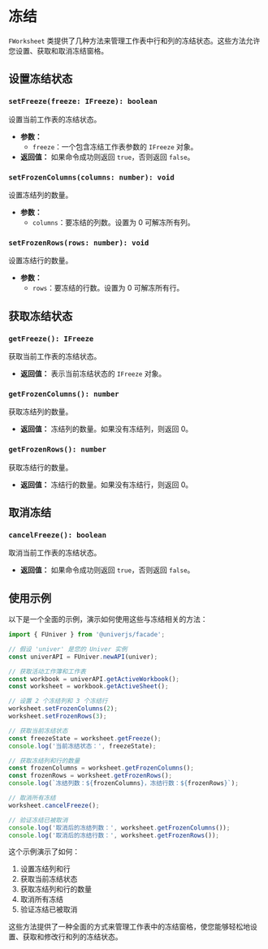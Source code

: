 
# 冻结

`FWorksheet` 类提供了几种方法来管理工作表中行和列的冻结状态。这些方法允许您设置、获取和取消冻结窗格。<VersionBadge version="0.3.0+" />

## 设置冻结状态

### `setFreeze(freeze: IFreeze): boolean`

设置当前工作表的冻结状态。

- **参数：**
  - `freeze`：一个包含冻结工作表参数的 `IFreeze` 对象。
- **返回值：** 如果命令成功则返回 `true`，否则返回 `false`。

### `setFrozenColumns(columns: number): void`

设置冻结列的数量。

- **参数：**
  - `columns`：要冻结的列数。设置为 0 可解冻所有列。

### `setFrozenRows(rows: number): void`

设置冻结行的数量。

- **参数：**
  - `rows`：要冻结的行数。设置为 0 可解冻所有行。

## 获取冻结状态

### `getFreeze(): IFreeze`

获取当前工作表的冻结状态。

- **返回值：** 表示当前冻结状态的 `IFreeze` 对象。

### `getFrozenColumns(): number`

获取冻结列的数量。

- **返回值：** 冻结列的数量。如果没有冻结列，则返回 0。

### `getFrozenRows(): number`

获取冻结行的数量。

- **返回值：** 冻结行的数量。如果没有冻结行，则返回 0。

## 取消冻结

### `cancelFreeze(): boolean`

取消当前工作表的冻结状态。

- **返回值：** 如果命令成功则返回 `true`，否则返回 `false`。

## 使用示例

以下是一个全面的示例，演示如何使用这些与冻结相关的方法：

```typescript
import { FUniver } from '@univerjs/facade';

// 假设 'univer' 是您的 Univer 实例
const univerAPI = FUniver.newAPI(univer);

// 获取活动工作簿和工作表
const workbook = univerAPI.getActiveWorkbook();
const worksheet = workbook.getActiveSheet();

// 设置 2 个冻结列和 3 个冻结行
worksheet.setFrozenColumns(2);
worksheet.setFrozenRows(3);

// 获取当前冻结状态
const freezeState = worksheet.getFreeze();
console.log('当前冻结状态：', freezeState);

// 获取冻结列和行的数量
const frozenColumns = worksheet.getFrozenColumns();
const frozenRows = worksheet.getFrozenRows();
console.log(`冻结列数：${frozenColumns}，冻结行数：${frozenRows}`);

// 取消所有冻结
worksheet.cancelFreeze();

// 验证冻结已被取消
console.log('取消后的冻结列数：', worksheet.getFrozenColumns());
console.log('取消后的冻结行数：', worksheet.getFrozenRows());
```

这个示例演示了如何：
1. 设置冻结列和行
2. 获取当前冻结状态
3. 获取冻结列和行的数量
4. 取消所有冻结
5. 验证冻结已被取消

这些方法提供了一种全面的方式来管理工作表中的冻结窗格，使您能够轻松地设置、获取和修改行和列的冻结状态。
